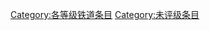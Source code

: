 {{catmore1|[[Wikipedia:鐵道專題|Wikipedia:鐵道專題]]}}
{{Articles by Quality|topic=铁道|project=铁道|format=TOC}}
{{emptycat}}

[[Category:各等级铁道条目|Category:各等级铁道条目]]
[[Category:未评级条目|Category:未评级条目]]